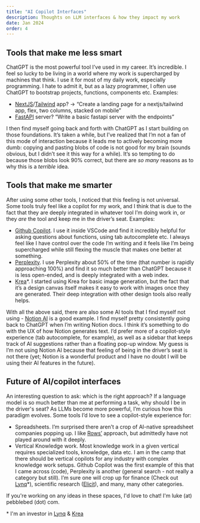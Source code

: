 ```yaml
---
title: "AI Copilot Interfaces"
description: Thoughts on LLM interfaces & how they impact my work
date: Jan 2024
order: 4
---
```


## Tools that make me less smart

ChatGPT is the most powerful tool I’ve used in my career. It’s incredible. I feel so lucky to be living in a world where my work is supercharged by machines that think. I use it for most of my daily work, especially programming. I hate to admit it, but as a lazy programmer, I often use ChatGPT to bootstrap projects, functions, components etc. Examples:

- [NextJS](https://nextjs.org)/[Tailwind](https://tailwindcss.com) app? -> “Create a landing page for a nextjs/tailwind app, flex, two columns, stacked on mobile”
- [FastAPI](https://fastapi.tiangolo.com/) server? “Write a basic fastapi server with the endpoints”

I then find myself going back and forth with ChatGPT as I start building on those foundations. It’s taken a while, but I’ve realized that I’m not a fan of this mode of interaction because it leads me to actively becoming more dumb: copying and pasting blobs of code is not good for my brain (sounds obvious, but I didn’t see it this way for a while). It’s so tempting to do because those blobs look 90% correct, but there are _so many_ reasons as to why this is a _terrible_ idea.

## Tools that make me smarter

After using some other tools, I noticed that this feeling is not universal. Some tools truly feel like a copilot for my work, and I think that is due to the fact that they are deeply integrated in whatever tool I’m doing work in, or they _are_ the tool and keep me in the driver’s seat. Examples:

- [Github Copilot](https://github.com/features/copilot). I use it inside VSCode and find it incredibly helpful for asking questions about functions, using tab autocomplete etc. I always feel like I have control over the code I’m writing and it feels like I’m being supercharged while still flexing the muscle that makes one better at something.
- [Perplexity](https://perplexity.ai). I use Perplexity about 50% of the time (that number is rapidly approaching 100%) and find it so much better than ChatGPT because it is less open-ended, and is deeply integrated with a web index.
- [Krea](https://krea.ai)\*. I started using Krea for basic image generation, but the fact that it’s a design canvas itself makes it easy to work with images once they are generated. Their deep integration with other design tools also really helps.

With all the above said, there are also some AI tools that I find myself not using - [Notion AI](https://www.notion.so/product/ai) is a good example. I find myself pretty consistently going back to ChatGPT when I’m writing Notion docs. I think it’s something to do with the UX of how Notion generates text. I’d prefer more of a copilot-style experience (tab autocomplete, for example), as well as a sidebar that keeps track of AI suggestions rather than a floating pop-up window. My guess is I’m not using Notion AI because that feeling of being in the driver’s seat is not there (yet; Notion is a wonderful product and I have no doubt I will be using their AI features in the future).

## Future of AI/copilot interfaces

An interesting question to ask: which is the right approach? If a language model is so much better than me at performing a task, why should I be in the driver's seat? As LLMs become more powerful, I’m curious how this paradigm evolves. Some tools I’d love to see a copilot-style experience for:

- Spreadsheets. I’m surprised there aren’t a crop of AI-native spreadsheet companies popping up. I like [Rows’](https://rows.com/ai) approach, but admittedly have not played around with it deeply.
- Vertical Knowledge work. Most knowledge work in a given vertical requires specialized tools, knowledge, data etc. I am in the camp that there should be vertical copilots for any industry with complex knowledge work setups. Github Copilot was the first example of this that I came across (code), Perplexity is another (general search - not really a category but still). I’m sure one will crop up for finance (Check out [Lynq](https://lynq.ai)\*), scientific research ([Elicit](https://elicit.com)), and many, many other categories.

If you're working on any ideas in these spaces, I'd love to chat! I'm luke (at) pebblebed (dot) com.

\* I'm an investor in [Lynq](https://lynq.ai) & [Krea](https://krea.ai)
